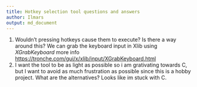 ```yaml
---
title: Hotkey selection tool questions and answers
author: Ilmars
output: md_document
---
```


1. Wouldn't pressing hotkeys cause them to execute? Is there a way around this?
   We can grab the keyboard input in Xlib using *XGrabKeyboard* more info [https://tronche.com/gui/x/xlib/input/XGrabKeyboard.html](here)
2. I want the tool to be as light as possible so i am grativating towards C, but I want to avoid as much frustration as possible since this is a hobby project. What are the alternatives?
   Looks like im stuck with C.

